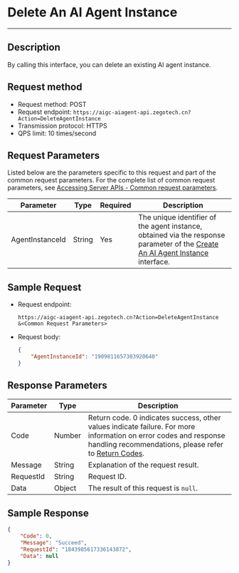 # Delete An AI Agent Instance

---

## Description

By calling this interface, you can delete an existing AI agent instance.

## Request method

- Request method: POST
- Request endpoint: `https://aigc-aiagent-api.zegotech.cn?Action=DeleteAgentInstance`
- Transmission protocol: HTTPS
- QPS limit: 10 times/second

## Request Parameters

Listed below are the parameters specific to this request and part of the common request parameters. For the complete list of common request parameters, see [Accessing Server APIs - Common request parameters](./../Accessing%20Server%20APIs.mdx#common-request-parameters).

| Parameter             | Type    | Required | Description         |
|----------------------|---------|----------|---------------------|
| AgentInstanceId      | String  | Yes      | The unique identifier of the agent instance, obtained via the response parameter of the [Create An AI Agent Instance](./Create%20Agent%20instance.mdx) interface. |

## Sample Request

- Request endpoint:

    ```https
    https://aigc-aiagent-api.zegotech.cn?Action=DeleteAgentInstance
    &<Common Request Parameters>
    ```

- Request body:
    ```json
    {
        "AgentInstanceId": "1909811657303920640"
    }
    ```

## Response Parameters

| Parameter | Type | Description |
|-----------|------|-------------|
| Code | Number | Return code. 0 indicates success, other values indicate failure. For more information on error codes and response handling recommendations, please refer to [Return Codes](./../Return%20codes.mdx). |
| Message | String | Explanation of the request result. |
| RequestId | String | Request ID. |
| Data | Object | The result of this request is `null`. |

## Sample Response
```json
{
    "Code": 0,
    "Message": "Succeed",
    "RequestId": "1843985617336143872",
    "Data": null
}
```
